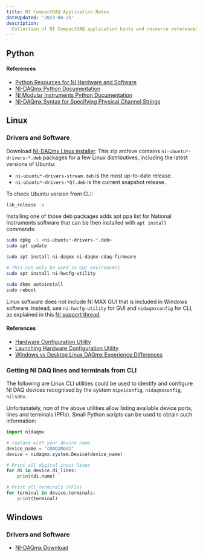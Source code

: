 ```yaml
---
title: NI CompactDAQ Application Notes
dateUpdated: '2023-04-25'
description:
  Collection of NI CompactDAQ application hints and resource references.
---
```


## Python

#### References

- [Python Resources for NI Hardware and Software](https://www.ni.com/en-gb/support/documentation/supplemental/16/python-resources-for-ni-hardware-and-software.html)
- [NI-DAQmx Python Documentation](https://nidaqmx-python.readthedocs.io/en/latest/)
- [NI Modular Instruments Python Documentation](https://www.ni.com/en-gb/support/documentation/supplemental/16/python-resources-for-ni-hardware-and-software.html)
- [NI-DAQmx Syntax for Specifying Physical Channel Strings](https://knowledge.ni.com/KnowledgeArticleDetails?id=kA00Z000000P8qaSAC&l=en-GB)

## Linux

### Drivers and Software

Download
[NI-DAQmx Linux installer](https://www.ni.com/en-gb/support/downloads/drivers/download.ni-daq-mx.html#480886).
This zip archive contains `ni-ubuntu*-drivers-*.deb` packages for a few Linux
distributives, including the latest versions of Ubuntu:<br/>

- `ni-ubuntu*-drivers-stream.deb` is the most up-to-date release.
- `ni-ubuntu*-drivers-*Q?.deb` is the current snapshot release.

To check Ubuntu version from CLI:

```bash
lsb_release -a
```

Installing one of those deb packages adds apt ppa list for National Instruments
software that can be then installed with `apt install` commands:

```bash
sudo dpkg -i <ni-ubuntu*-drivers-*.deb>
sudo apt update

sudo apt install ni-daqmx ni-daqmx-cdaq-firmware

# This can only be used in GUI environemts
sudo apt install ni-hwcfg-utility

sudo dkms autoinstall
sudo reboot
```

Linux software does not include NI MAX GUI that is included in Windows software.
Instead, use `ni-hwcfg-utility` for GUI and `nidaqmxconfig` for CLI, as
explained in this
[NI support thread](https://knowledge.ni.com/KnowledgeArticleDetails?id=kA00Z0000019Y2XSAU&l=en-GB).

#### References

- [Hardware Configuration Utility](https://www.ni.com/docs/en-US/bundle/hardwareconfigurationutility/page/definition.html)
- [Launching Hardware Configuration Utility](https://www.ni.com/docs/en-US/bundle/hardwareconfigurationutility/page/launch-hwcu.html)
- [Windows vs Desktop Linux DAQmx Experience Differences](https://www.ni.com/en-gb/support/documentation/supplemental/18/windows-vs-desktop-linux-daqmx-experience-differences.html)

### Getting NI DAQ lines and terminals from CLI

The following are Linux CLI utilities could be used to identify and configure NI
DAQ devices recognised by the system `nipxiconfig`, `nidaqmxconfig`, `nilsdev`.

Unfortunately, non of the above utilities allow listing available device ports,
lines and terminals (PFIs). Small Python scripts can be used to obtain such
information:

```python
import nidaqmx

# replace with your device name
device_name = "cDAQ1Mod2"
device = nidaqmx.system.Device(device_name)

# Print all digital input lines
for di in device.di_lines:
    print(di.name)

# Print all terminals (PFIs)
for terminal in device.terminals:
    print(terminal)
```

## Windows

### Drivers and Software

- [NI-DAQmx Download](https://www.ni.com/en-gb/support/downloads/drivers/download.ni-daq-mx.html#480879)
